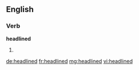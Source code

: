 ==English==

===Verb===
'''headlined'''
# {{past of|headline}}

[[de:headlined]]
[[fr:headlined]]
[[mg:headlined]]
[[vi:headlined]]